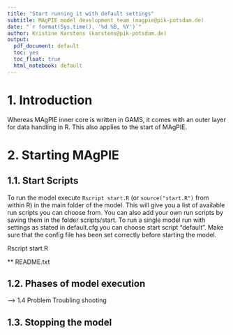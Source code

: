---
title: "Start running it with default settings"
subtitle: MAgPIE model development team (magpie@pik-potsdam.de)
date: "`r format(Sys.time(), '%d %B, %Y')`"
author: Kristine Karstens (karstens@pik-potsdam.de)
output:
  pdf_document: default
  toc: yes
  toc_float: true
  html_notebook: default
---

# 1. Introduction

Whereas MAgPIE inner core is written in GAMS, it comes with an outer layer for data handling in R. This also applies to the start of MAgPIE. 


# 2. Starting MAgPIE

## 1.1. Start Scripts 



To run the model execute `Rscript start.R` (or `source("start.R")` from within R) in the main folder of the model.
This will give you a list of available run scripts you can choose from. You can
also add your own run scripts by saving them in the folder scripts/start. To run
a single model run with settings as stated in default.cfg you can choose start
script "default". Make sure that the config file has been set correctly before
starting the model.



Rscript start.R


** README.txt


## 1.2. Phases of model execution

-->  1.4 Problem Troubling shooting

## 1.3. Stopping the model
